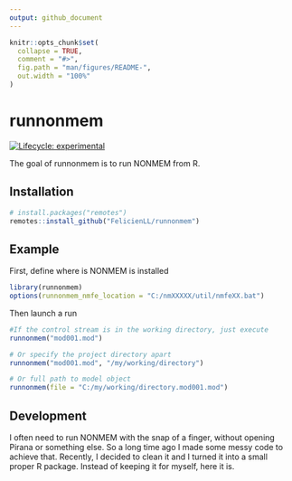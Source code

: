 ```yaml
---
output: github_document
---
```


<!-- README.md is generated from README.Rmd. Please edit that file -->

```r
knitr::opts_chunk$set(
  collapse = TRUE,
  comment = "#>",
  fig.path = "man/figures/README-",
  out.width = "100%"
)
```

# runnonmem

<!-- badges: start -->
[![Lifecycle: experimental](https://img.shields.io/badge/lifecycle-experimental-orange.svg)](https://lifecycle.r-lib.org/articles/stages.html#experimental)
<!-- badges: end -->

The goal of runnonmem is to run NONMEM from R.

## Installation

```r
# install.packages("remotes")
remotes::install_github("FelicienLL/runnonmem")
```

## Example

First, define where is NONMEM is installed
```r
library(runnonmem)
options(runnonmem_nmfe_location = "C:/nmXXXXX/util/nmfeXX.bat")
```

Then launch a run
```r
#If the control stream is in the working directory, just execute
runnonmem("mod001.mod")

# Or specify the project directory apart
runnonmem("mod001.mod", "/my/working/directory")

# Or full path to model object
runnonmem(file = "C:/my/working/directory.mod001.mod")
```

## Development

I often need to run NONMEM with the snap of a finger, without opening Pirana or something else. So a long time ago I made some messy code to achieve that. Recently, I decided to clean it and I turned it into a small proper R package. Instead of keeping it for myself, here it is.
